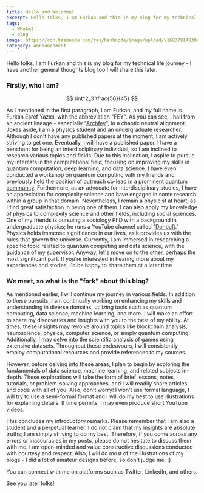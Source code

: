 ```yaml
---
title: Hello and Welcome!
excerpt: Hello folks, I am Furkan and this is my blog for my technical life journey - I have another general thoughts blog too I will share this later.
tags:
  - WhoAmI
  - blog
image: https://cdn.hashnode.com/res/hashnode/image/upload/v1693791483048/32e34266-90cc-477a-a5f8-cbf667f5a266.png
category: Announcement
---
```


Hello folks, I am Furkan and this is my blog for my technical life journey - I have another general thoughts blog too I will share this later.

### Firstly, who I am?

$$
\int^2_3 \frac{56}{45}
$$

As I mentioned in the first paragraph, I am Furkan, and my full name is Furkan Eşref Yazıcı, with the abbreviation "FEY". As you can see, I hail from an ancient lineage - especially "[Archfey](https://forgottenrealms.fandom.com/wiki/Archfey)", in a chaotic neutral alignment. Jokes aside, I am a physics student and an undergraduate researcher. Although I don't have any published papers at the moment, I am actively striving to get one. Eventually, I will have a published paper. I have a penchant for being an interdisciplinary individual, so I am inclined to research various topics and fields. Due to this inclination, I aspire to pursue my interests in the computational field, focusing on improving my skills in quantum computation, deep learning, and data science. I have even conducted a workshop on quantum computing with my friends and previously held the position of outreach co-lead in [a prominent quantum community](https://qturkey.org/). Furthermore, as an advocate for interdisciplinary studies, I have an appreciation for complexity science and have engaged in some research within a group in that domain. Nevertheless, I remain a physicist at heart, as I find great satisfaction in being one of them. I can also apply my knowledge of physics to complexity science and other fields, including social sciences. One of my friends is pursuing a sociology PhD with a background in undergraduate physics; he runs a YouTube channel called "[Danbaft](https://www.youtube.com/@DanBaftEnglish)." Physics holds immense significance in our lives, as it provides us with the rules that govern the universe. Currently, I am immersed in researching a specific topic related to quantum computing and data science, with the guidance of my supervisor. Anyway, let's move on to the other, perhaps the most significant part. If you're interested in hearing more about my experiences and stories, I'd be happy to share them at a later time

### We meet, so what is the "fork" about this blog?

As mentioned earlier, I will continue my journey in various fields. In addition to these pursuits, I am continually working on enhancing my skills and understanding in diverse domains, utilizing tools such as quantum computing, data science, machine learning, and more. I will make an effort to share my discoveries and insights with you to the best of my ability. At times, these insights may revolve around topics like blockchain analysis, neuroscience, physics, computer science, or simply quantum computing. Additionally, I may delve into the scientific analysis of games using extensive datasets. Throughout these endeavours, I will consistently employ computational resources and provide references to my sources.

However, before delving into these areas, I plan to begin by exploring the fundamentals of data science, machine learning, and related subjects in-depth. These explorations will take the form of brief lessons, notes, tutorials, or problem-solving approaches, and I will readily share articles and code with all of you. Also, don't worry! I won't use formal language, I will try to use a semi-formal format and I will do my best to use illustrations for explaining details. If time permits, I may even produce short YouTube videos.

This concludes my introductory remarks. Please remember that I am also a student and a perpetual learner. I do not claim that my insights are absolute truths; I am simply striving to do my best. Therefore, if you come across any errors or inaccuracies in my posts, please do not hesitate to discuss them with me. I am open-minded and value constructive discussions conducted with courtesy and respect. Also, I will do most of the illustrations of my blogs - I did a lot of amateur designs before, so don't judge me. :)

You can connect with me on platforms such as Twitter, LinkedIn, and others.

See you later folks!
